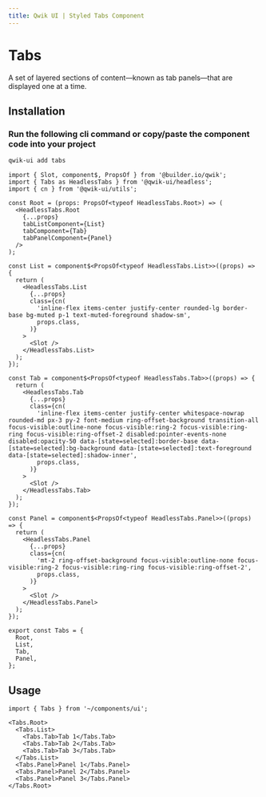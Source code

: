```yaml
---
title: Qwik UI | Styled Tabs Component
---
```



<StatusBanner status={statusByComponent.styled.Tabs} />

# Tabs

A set of layered sections of content—known as tab panels—that are displayed one at a time.

<Showcase name="hero" />

## Installation

### Run the following cli command or copy/paste the component code into your project

```sh
qwik-ui add tabs
```

```tsx
import { Slot, component$, PropsOf } from '@builder.io/qwik';
import { Tabs as HeadlessTabs } from '@qwik-ui/headless';
import { cn } from '@qwik-ui/utils';

const Root = (props: PropsOf<typeof HeadlessTabs.Root>) => (
  <HeadlessTabs.Root
    {...props}
    tabListComponent={List}
    tabComponent={Tab}
    tabPanelComponent={Panel}
  />
);

const List = component$<PropsOf<typeof HeadlessTabs.List>>((props) => {
  return (
    <HeadlessTabs.List
      {...props}
      class={cn(
        'inline-flex items-center justify-center rounded-lg border-base bg-muted p-1 text-muted-foreground shadow-sm',
        props.class,
      )}
    >
      <Slot />
    </HeadlessTabs.List>
  );
});

const Tab = component$<PropsOf<typeof HeadlessTabs.Tab>>((props) => {
  return (
    <HeadlessTabs.Tab
      {...props}
      class={cn(
        'inline-flex items-center justify-center whitespace-nowrap rounded-md px-3 py-2 font-medium ring-offset-background transition-all focus-visible:outline-none focus-visible:ring-2 focus-visible:ring-ring focus-visible:ring-offset-2 disabled:pointer-events-none disabled:opacity-50 data-[state=selected]:border-base data-[state=selected]:bg-background data-[state=selected]:text-foreground data-[state=selected]:shadow-inner',
        props.class,
      )}
    >
      <Slot />
    </HeadlessTabs.Tab>
  );
});

const Panel = component$<PropsOf<typeof HeadlessTabs.Panel>>((props) => {
  return (
    <HeadlessTabs.Panel
      {...props}
      class={cn(
        'mt-2 ring-offset-background focus-visible:outline-none focus-visible:ring-2 focus-visible:ring-ring focus-visible:ring-offset-2',
        props.class,
      )}
    >
      <Slot />
    </HeadlessTabs.Panel>
  );
});

export const Tabs = {
  Root,
  List,
  Tab,
  Panel,
};
```

## Usage

```tsx
import { Tabs } from '~/components/ui';
```

```tsx
<Tabs.Root>
  <Tabs.List>
    <Tabs.Tab>Tab 1</Tabs.Tab>
    <Tabs.Tab>Tab 2</Tabs.Tab>
    <Tabs.Tab>Tab 3</Tabs.Tab>
  </Tabs.List>
  <Tabs.Panel>Panel 1</Tabs.Panel>
  <Tabs.Panel>Panel 2</Tabs.Panel>
  <Tabs.Panel>Panel 3</Tabs.Panel>
</Tabs.Root>
```
